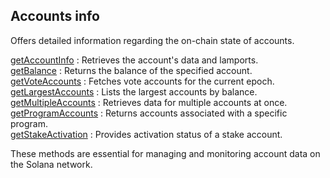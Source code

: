 ## Accounts info

Offers detailed information regarding the on-chain state of accounts.

[getAccountInfo](/solana-api/accountinfo/getAccountInfo) : Retrieves the account's data and lamports. \
[getBalance](/solana-api/accountinfo/getBalance) : Returns the balance of the specified account. \
[getVoteAccounts](/solana-api/accountinfo/getVoteAccounts) : Fetches vote accounts for the current epoch. \
[getLargestAccounts](/solana-api/accountinfo/getLargestAccounts) : Lists the largest accounts by balance. \
[getMultipleAccounts](/solana-api/accountinfo/getMultipleAccounts) : Retrieves data for multiple accounts at once. \
[getProgramAccounts](/solana-api/accountinfo/getProgramAccounts) : Returns accounts associated with a specific program. \
[getStakeActivation](/solana-api/accountinfo/getStakeActivation) : Provides activation status of a stake account.

These methods are essential for managing and monitoring account data on the Solana network.
